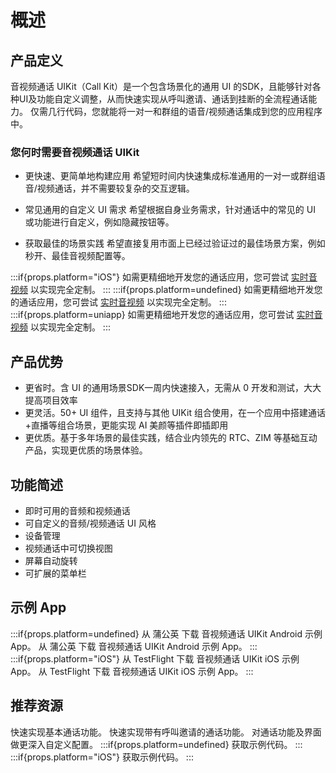 # 概述

## 产品定义

音视频通话 UIKit（Call Kit）是一个包含场景化的通用 UI 的SDK，且能够针对各种UI及功能自定义调整，从而快速实现从呼叫邀请、通话到挂断的全流程通话能力。
仅需几行代码，您就能将一对一和群组的语音/视频通话集成到您的应用程序中。


### 您何时需要音视频通话 UIKit

- 更快速、更简单地构建应用
希望短时间内快速集成标准通用的一对一或群组语音/视频通话，并不需要较复杂的交互逻辑。

- 常见通用的自定义 UI 需求
希望根据自身业务需求，针对通话中的常见的 UI 或功能进行自定义，例如隐藏按钮等。

- 获取最佳的场景实践
希望直接复用市面上已经过验证过的最佳场景方案，例如秒开、最佳音视频配置等。

:::if{props.platform="iOS"}
如需更精细地开发您的通话应用，您可尝试 [实时音视频](https://doc-zh.zego.im/article/overview?key=ExpressVideoSDK&platform=ios&language=objective-c) 以实现完全定制。
:::
:::if{props.platform=undefined}
如需更精细地开发您的通话应用，您可尝试 [实时音视频](https://doc-zh.zego.im/article/overview?key=ExpressVideoSDK&platform=android&language=Java) 以实现完全定制。
:::
:::if{props.platform=uniapp}
如需更精细地开发您的通话应用，您可尝试 [实时音视频](https://doc-zh.zego.im/article/overview?key=ExpressVideoSDK&platform=uni-app&language=javascript) 以实现完全定制。
:::


## 产品优势
- 更省时。含 UI 的通用场景SDK一周内快速接入，无需从 0 开发和测试，大大提高项目效率
- 更灵活。50+ UI 组件，且支持与其他 UIKit 组合使用，在一个应用中搭建通话+直播等组合场景，更能实现 AI 美颜等插件即插即用
- 更优质。基于多年场景的最佳实践，结合业内领先的 RTC、ZIM 等基础互动产品，实现更优质的场景体验。

## 功能简述

- 即时可用的音频和视频通话
- 可自定义的音频/视频通话 UI 风格
- 设备管理
- 视频通话中可切换视图
- 屏幕自动旋转
- 可扩展的菜单栏

## 示例 App

<CardGroup cols={2}>
:::if{props.platform=undefined}
<Card title="蒲公英（在线呼叫）" href="https://www.pgyer.com/5xYLmvGY" target="_blank">
  从 蒲公英 下载 音视频通话 UIKit Android 示例 App。
</Card>
<Card title="蒲公英（含离线呼叫）" href="https://www.pgyer.com/YpBC"  target="_blank">
  从 蒲公英 下载 音视频通话 UIKit Android 示例 App。
</Card>
:::
:::if{props.platform="iOS"}
  <Card title="TestFlight（无VoIP）" href="https://testflight.apple.com/join/orQ0uQzj"  target="_blank">
  从 TestFlight 下载 音视频通话 UIKit iOS 示例 App。
</Card>
<Card title="TestFlight（含VoIP）" href="https://testflight.apple.com/join/n558aDbS"  target="_blank">
  从 TestFlight 下载 音视频通话 UIKit iOS 示例 App。
</Card>
:::
</CardGroup>



## 推荐资源

<CardGroup cols={2}>
<Card title="快速开始（基本通话）" href="./Quick%20start.mdx">
快速实现基本通话功能。
</Card>
<Card title="快速开始（包含呼叫邀请）"  href="./Quick%20start%20(with%20call%20invitation).mdx">
快速实现带有呼叫邀请的通话功能。
</Card>
<Card title="自定义通话"  href="./Calling%20config/Overview.mdx">
对通话功能及界面做更深入自定义配置。
</Card>
:::if{props.platform=undefined}
<Card title="示例代码"  href="https://github.com/ZEGOCLOUD/zego_uikit_prebuilt_call_example_android" target="_blank">
获取示例代码。
</Card>
:::
:::if{props.platform="iOS"}
<Card title="示例代码"  href="https://github.com/ZEGOCLOUD/zego_uikit_prebuilt_call_example_ios" target="_blank">
获取示例代码。
</Card>
:::
</CardGroup>
